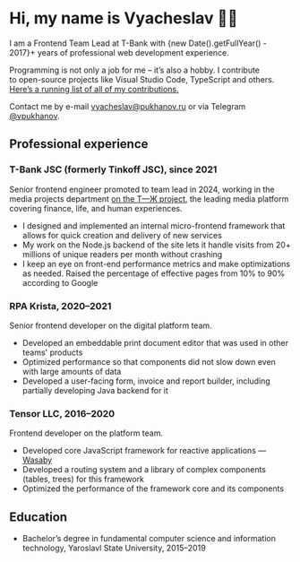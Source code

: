 
# Hi, my name is Vyacheslav 👋🏻

I am a Frontend Team Lead at T-Bank with {new Date().getFullYear() - 2017}+ years of professional web development experience.

Programming is not only a job for me – it’s also a hobby. I contribute to open-source projects like Visual Studio Code, TypeScript and others. [Here’s a running list of all of my contributions.](/contributions)

Contact me by e-mail [vyacheslav@pukhanov.ru](mailto:vyacheslav@pukhanov.ru) or via Telegram [@vpukhanov](https://t.me/vpukhanov).

<div className="not-prose flex flex-col items-start gap-4 md:flex-row">
  <LastTrackPanel />
  <LastContributionPanel />
</div>

## Professional experience

### T-Bank JSC (formerly Tinkoff JSC), since 2021

Senior frontend engineer promoted to team lead in 2024, working in the media projects department [on the Т—Ж project](https://journal.tinkoff.ru), the leading media platform covering finance, life, and human experiences.

- I designed and implemented an internal micro-frontend framework that allows for quick creation and delivery of new services
- My work on the Node.js backend of the site lets it handle visits from 20+ millions of unique readers per month without crashing
- I keep an eye on front-end performance metrics and make optimizations as needed. Raised the percentage of effective pages from 10% to 90% according to Google

### RPA Krista, 2020–2021

Senior frontend developer on the digital platform team.

- Developed an embeddable print document editor that was used in other teams' products
- Optimized performance so that components did not slow down even with large amounts of data
- Developed a user-facing form, invoice and report builder, including partially developing Java backend for it

### Tensor LLC, 2016–2020

Frontend developer on the platform team.

- Developed core JavaScript framework for reactive applications — [Wasaby](https://wasaby.dev/)
- Developed a routing system and a library of complex components (tables, trees) for this framework
- Optimized the performance of the framework core and its components

## Education

- Bachelor’s degree in fundamental computer science and information technology, Yaroslavl State University, 2015–2019
